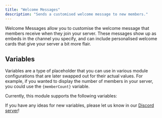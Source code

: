 ```yaml
---
title: "Welcome Messages"
description: "Sends a customised welcome message to new members."
---
```




Welcome Messages allow you to customise the welcome message that members receive
when they join your server. These messages show up as embeds in the channel you
specify, and can include personalised welcome cards that give your server a bit
more flair.

## Variables

Variables are a type of placeholder that you can use in various module
configurations that are later swapped out for their actual values. For example,
if you wanted to display the number of members in your server, you could use the
`{memberCount}` variable.

Currently, this module supports the following variables:

<ModuleVariables moduleId={ModuleId.WelcomeMessages} />

If you have any ideas for new variables, please let us know in our [Discord
server]!

[Discord server]: https://phasebot.xyz/redirect/discord
